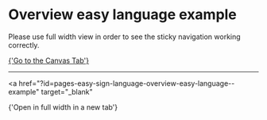 
<Meta of={OverviewEasyLanguageStories} />

# Overview easy language example

Please use full width view in order to see the sticky navigation working correctly.

<a href="?path=/story/pages-easy-sign-language-overview-easy-language--example">
  {'Go to the Canvas Tab'}
</a>

---

<a
  href="?id=pages-easy-sign-language-overview-easy-language--example"
  target="_blank"
>
  {'Open in full width in a new tab'}
</a>

<Canvas of={OverviewEasyLanguageStories.Example} />
